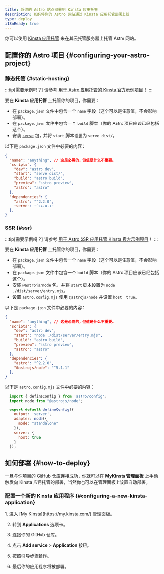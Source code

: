 ```yaml
---
title: 将你的 Astro 站点部署到 Kinsta 应用托管
description: 如何将你的 Astro 网站通过 Kinsta 应用托管部署上线
type: deploy
i18nReady: true
---
```


你可以使用 [Kinsta 应用托管](https://kinsta.com/application-hosting/) 来在其云托管服务器上托管 Astro 网站。

## 配置你的 Astro 项目 \{#configuring-your-astro-project\}

### 静态托管 \{#static-hosting\}

:::tip[需要示例吗？]
请参考 [用于 Astro 应用托管的 Kinsta 官方示例项目](https://github.com/kinsta/hello-world-astro)！
:::

要在 **Kinsta 应用托管** 上托管你的项目，你需要：
-  在 `package.json` 文件中包含一个 `name` 字段（这个可以是任意值，不会影响部署）。
-  在 `package.json` 文件中包含一个 `build` 脚本（你的 Astro 项目应该已经包括这个）。
-  安装 [`serve`](https://www.npmjs.com/package/serve) 包，并将 `start` 脚本设置为 `serve dist/`。

以下是 `package.json` 文件中必要的内容：

```json title="package.json" {2,5,6} ins={12} "serv dist/"
{
  "name": "anything", // 这是必需的，但值是什么不重要。
  "scripts": {
    "dev": "astro dev",
    "start": "serve dist/",
    "build": "astro build",
    "preview": "astro preview",
    "astro": "astro"
  },
  "dependencies": {
    "astro": "^2.2.0",
    "serve": "^14.0.1"
  },
}
```

### SSR \{#ssr\}

:::tip[需要示例吗？]
请参考 [用于 Astro SSR 应用托管 Kinsta 官方示例项目](https://github.com/kinsta/hello-world-astro-ssr)！
:::

要在 **Kinsta 应用托管** 上托管你的项目，你需要：
-  在 `package.json` 文件中包含一个 `name` 字段（这个可以是任意值，不会影响部署）。
-  在 `package.json` 文件中包含一个 `build` 脚本（你的 Astro 项目应该已经包括这个）。
-  安装 [`@astrojs/node`](https://www.npmjs.com/package/@astrojs/node) 包，并将 `start` 脚本设置为 `node ./dist/server/entry.mjs`。
-  设置 `astro.config.mjs` 使用 `@astrojs/node` 并设置 `host: true`。

以下是 `package.json` 文件中必要的内容：

```json title="package.json" {2,5,6} ins={12} "node ./dist/server/entry.mjs"
{
  "name": "anything", // 这是必需的，但值是什么不重要。
  "scripts": {
    "dev": "astro dev",
    "start": "node ./dist/server/entry.mjs",
    "build": "astro build",
    "preview": "astro preview",
    "astro": "astro"
  },
  "dependencies": {
    "astro": "^2.2.0",
    "@astrojs/node": "^5.1.1"
  },
}
```

以下是 `astro.config.mjs` 文件中必要的内容：

```js title="astro.config.mjs"
  import { defineConfig } from 'astro/config';
  import node from "@astrojs/node";

  export default defineConfig({
    output: 'server',
    adapter: node({
      mode: "standalone"
    }),
    server: {
      host: true
    }
  });
```

## 如何部署 \{#how-to-deploy\}

一旦与你项目的 GitHub 仓库连接成功，你就可以在 **MyKinsta 管理面板** 上手动触发向 Kinsta 应用托管的部署，当然你也可以在管理面板上设置自动部署。

### 配置一个新的 Kinsta 应用程序 \{#configuring-a-new-kinsta-application\}

<Steps>
1. 进入 [My Kinsta](https://my.kinsta.com/) 管理面板。

2. 转到 **Applications** 选项卡。

3. 连接你的 GitHub 仓库。

4. 点击 **Add service** > **Application** 按钮。

5. 按照引导步骤操作。

6. 最后你的应用程序将被部署。
</Steps>